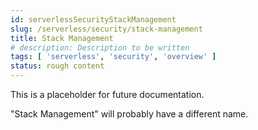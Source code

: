 ```yaml
---
id: serverlessSecurityStackManagement
slug: /serverless/security/stack-management
title: Stack Management
# description: Description to be written
tags: [ 'serverless', 'security', 'overview' ]
status: rough content
---
```



<RoughContent />

This is a placeholder for future documentation.

"Stack Management" will probably have a different name.
